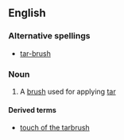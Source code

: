 ==English==

===Alternative spellings===
*[[tar-brush]]

===Noun===
{{en-noun|es}}

# A [[brush]] used for applying [[tar]]

====Derived terms====
*[[touch of the tarbrush]]